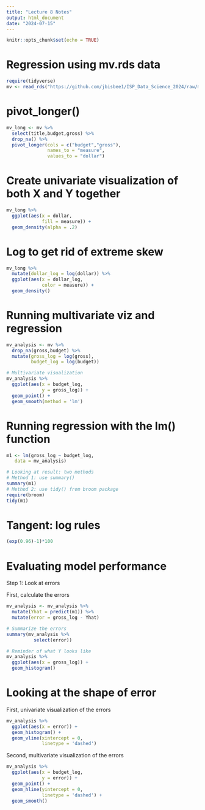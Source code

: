 ```yaml
---
title: "Lecture 8 Notes"
output: html_document
date: "2024-07-15"
---
```


```r
knitr::opts_chunk$set(echo = TRUE)
```

# Regression using mv.rds data

```r
require(tidyverse)
mv <- read_rds("https://github.com/jbisbee1/ISP_Data_Science_2024/raw/main/data/mv.Rds")
```

# pivot_longer()

```r
mv_long <- mv %>%
  select(title,budget,gross) %>%
  drop_na() %>%
  pivot_longer(cols = c("budget","gross"),
               names_to = "measure",
               values_to = "dollar")
```

# Create univariate visualization of both X and Y together

```r
mv_long %>%
  ggplot(aes(x = dollar,
             fill = measure)) + 
  geom_density(alpha = .2)
```

# Log to get rid of extreme skew

```r
mv_long %>%
  mutate(dollar_log = log(dollar)) %>%
  ggplot(aes(x = dollar_log,
             color = measure)) + 
  geom_density()
```

# Running multivariate viz and regression

```r
mv_analysis <- mv %>%
  drop_na(gross,budget) %>%
  mutate(gross_log = log(gross),
         budget_log = log(budget))

# Multivariate visualization
mv_analysis %>%
  ggplot(aes(x = budget_log,
             y = gross_log)) + 
  geom_point() + 
  geom_smooth(method = 'lm')
```

# Running regression with the lm() function

```r
m1 <- lm(gross_log ~ budget_log,
   data = mv_analysis)

# Looking at result: two methods
# Method 1: use summary()
summary(m1)
# Method 2: use tidy() from broom package
require(broom)
tidy(m1)
```

# Tangent: log rules

```r
(exp(0.96)-1)*100
```

# Evaluating model performance

Step 1: Look at errors

First, calculate the errors

```r
mv_analysis <- mv_analysis %>%
  mutate(Yhat = predict(m1)) %>%
  mutate(error = gross_log - Yhat)

# Summarize the errors
summary(mv_analysis %>% 
          select(error))

# Reminder of what Y looks like
mv_analysis %>%
  ggplot(aes(x = gross_log)) + 
  geom_histogram()
```

# Looking at the shape of error

First, univariate visualization of the errors

```r
mv_analysis %>%
  ggplot(aes(x = error)) + 
  geom_histogram() + 
  geom_vline(xintercept = 0,
             linetype = 'dashed')
```

Second, multivariate visualization of the errors

```r
mv_analysis %>%
  ggplot(aes(x = budget_log,
             y = error)) + 
  geom_point() + 
  geom_hline(yintercept = 0,
             linetype = 'dashed') + 
  geom_smooth()
```



